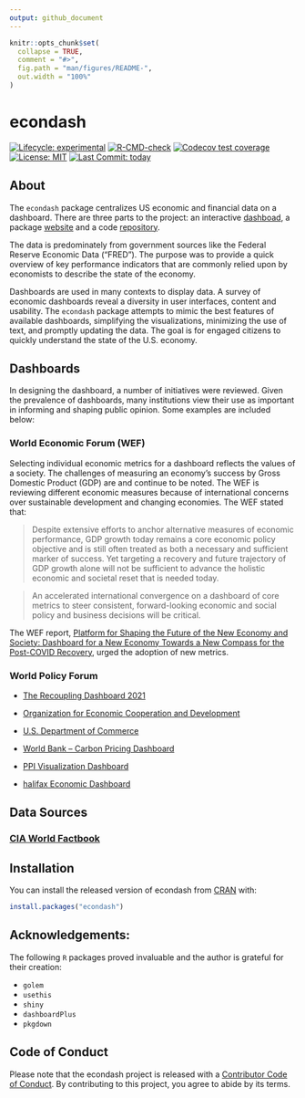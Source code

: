 ```yaml
---
output: github_document
---
```


<!-- README.md is generated from README.Rmd. Please edit that file -->

```r
knitr::opts_chunk$set(
  collapse = TRUE,
  comment = "#>",
  fig.path = "man/figures/README-",
  out.width = "100%"
)
```

# econdash

<!-- badges: start -->
[![Lifecycle: experimental](https://img.shields.io/badge/lifecycle-experimental-orange.svg)](https://lifecycle.r-lib.org/articles/stages.html#experimental)
[![R-CMD-check](https://github.com/RobWiederstein/econdash/workflows/R-CMD-check/badge.svg)](https://github.com/RobWiederstein/econdash/actions)
[![Codecov test coverage](https://codecov.io/gh/RobWiederstein/econdash/branch/main/graph/badge.svg)](https://app.codecov.io/gh/RobWiederstein/econdash?branch=main)
[![License: MIT](https://img.shields.io/badge/License-MIT-green.svg)](https://github.com/RobWiederstein/econdash/LICENSE.md)
[![Last Commit: today](https://img.shields.io/github/last-commit/RobWiederstein/econdash.svg)](https://github.com/RobWiederstein/econdash/)

<!-- badges: end -->


## About


The `econdash` package centralizes US economic and financial data on a dashboard.  There are three parts to the project:  an interactive [dashboad](https://econ-vt6dj.ondigitalocean.app), a package [website](https://robwiederstein.github.io/econdash/) and a code [repository](https://github.com/RobWiederstein/econdash).


The data is predominately from government sources like the Federal Reserve Economic Data ("FRED").  The purpose was to provide a quick overview of key performance indicators that are commonly relied upon by economists to describe the state of the economy.

Dashboards are used in many contexts to display data. A survey of economic dashboards reveal a diversity in user interfaces, content and usability.   The `econdash` package attempts to mimic the best features of available dashboards, simplifying the visualizations, minimizing the use of text, and promptly updating the data.  The goal is for engaged citizens to quickly understand the state of the U.S. economy. 

## Dashboards

In designing the dashboard, a number of initiatives were reviewed.  Given the prevalence of dashboards, many institutions view their use as important in informing and shaping public opinion. Some examples are included below:


### World Economic Forum (WEF)

Selecting individual economic metrics for a dashboard reflects the values of a society.  The challenges of measuring an economy's success by Gross Domestic Product (GDP) are and continue to be noted.  The WEF is reviewing different economic measures because of international concerns over sustainable development and changing economies.  The WEF stated that:

> Despite extensive efforts to anchor alternative measures of economic performance, GDP growth today remains a core economic policy objective and is still often treated as both a necessary and sufficient marker of success. Yet targeting a recovery and future trajectory of GDP growth alone will not be sufficient to advance the holistic economic and societal reset that is needed today.

> An accelerated international convergence on a dashboard of core metrics to steer consistent, forward-looking economic and social policy and business decisions will be critical.

The WEF report, [Platform for Shaping the Future of the New Economy and Society:
Dashboard for a New Economy Towards a New Compass for the Post-COVID Recovery](https://www3.weforum.org/docs/WEF_Dashboard_for_a_New_Economy_2020.pdf), urged the adoption of new metrics.

### World Policy Forum 

- [The Recoupling Dashboard 2021](https://www.global-solutions-initiative.org/recoupling-dashboard/)

- [Organization for Economic Cooperation and Development](https://stats.oecd.org/Index.aspx?DataSetCode=HH_DASH)

- [U.S. Department of Commerce](https://www.commerce.gov/data-and-reports/economic-indicators/dashboard)

- [World Bank -- Carbon Pricing Dashboard](https://carbonpricingdashboard.worldbank.org)

- [PPI Visualization Dashboard](https://carbonpricingdashboard.worldbank.org)

- [halifax Economic Dashboard](https://halifaxpartnership.com/research-strategy/economic-dashboard/)


## Data Sources

### [CIA World Factbook](https://raw.githubusercontent.com/iancoleman/cia_world_factbook_api/master/data/factbook.json)

## Installation

You can install the released version of econdash from [CRAN](https://CRAN.R-project.org) with:

``` r
install.packages("econdash")
```

## Acknowledgements:

The following `R` packages proved invaluable and the author is grateful for their creation:

- `golem`
- `usethis`
- `shiny`
- `dashboardPlus`
- `pkgdown`

## Code of Conduct

Please note that the econdash project is released with a [Contributor Code of Conduct](https://contributor-covenant.org/version/2/0/CODE_OF_CONDUCT.html). By contributing to this project, you agree to abide by its terms.


